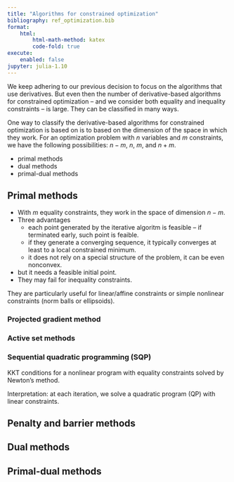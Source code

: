 ```yaml
---
title: "Algorithms for constrained optimization"
bibliography: ref_optimization.bib
format:
    html:
        html-math-method: katex
        code-fold: true
execute:
    enabled: false
jupyter: julia-1.10
---
```


We keep adhering to our previous decision to focus on the algorithms that use derivatives. But even then the number of derivative-based algorithms for constrained optimization – and we consider both equality and inequality constraints – is large. They can be classified in many ways. 

One way to classify the derivative-based algorithms for constrained optimization is based on is to based on the dimension of the space in which they work. For an optimization problem with $n$ variables and $m$ constraints, we have the following possibilities: $n-m$, $n$, $m$, and $n+m$.

- primal methods
- dual methods
- primal-dual methods

## Primal methods

- With $m$ equality constraints, they work in the space of dimension $n-m$.
- Three advantages
    - each point generated by the iterative algoritm is feasible – if terminated early, such point is feaible.
    - if they generate a converging sequence, it typically converges at least to a local constrained minimum.
    - it does not rely on a special structure of the problem, it can be even nonconvex.

- but it needs a feasible initial point.
- They may fail for inequality constraints.

They are particularly useful for linear/affine constraints or simple nonlinear constraints (norm balls or ellipsoids).

### Projected gradient method

### Active set methods

### Sequential quadratic programming (SQP)

KKT conditions for a nonlinear program with equality constraints solved by Newton's method.

Interpretation: at each iteration, we solve a quadratic program (QP) with linear constraints.

## Penalty and barrier methods

## Dual methods

## Primal-dual methods




